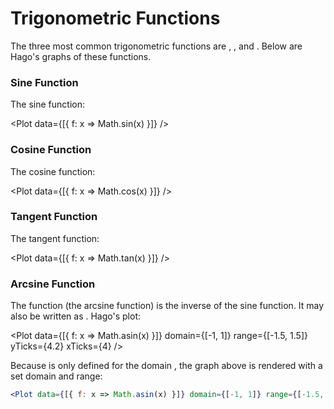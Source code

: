 
<Meta title="Plotters/Trigonometric Functions" component={Plot} />

# Trigonometric Functions

The three most common trigonometric functions are <TeX math="y = \sin(x)"/>, <TeX math="y = \cos(x)"/>, and <TeX math="y = \tan(x)"/>. Below are Hago's graphs of these functions.

### Sine Function

The sine function:

<Plot data={[{ f: x => Math.sin(x) }]} />

### Cosine Function

The cosine function:

<Plot data={[{ f: x => Math.cos(x) }]} />

### Tangent Function

The tangent function:

<Plot data={[{ f: x => Math.tan(x) }]} />

### Arcsine Function

The function <TeX math="y = \arcsin(x)"/> (the arcsine function) is the inverse of the sine function. It may also be written as <TeX math="y = \sin^{-1}(x)"/>. Hago's plot:

<Plot
  data={[{ f: x => Math.asin(x) }]}
  domain={[-1, 1]}
  range={[-1.5, 1.5]}
  yTicks={4.2}
  xTicks={4}
/>

Because <TeX math="y = \arcsin(x)"/> is only defined for the domain <TeX math="\{ x \in \R : -1 \leq 0 \leq 1 \}"/>, the graph above is rendered with a set domain and range:

```jsx
<Plot data={[{ f: x => Math.asin(x) }]} domain={[-1, 1]} range={[-1.5, 1.5]} />
```
